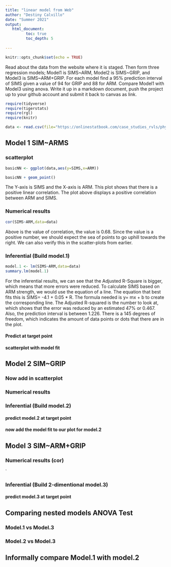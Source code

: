 ```yaml
---
title: "linear model from Web"
author: "Destiny Calvillo"
date: "Summer 2021"
output:
   html_document:
         toc: true
         toc_depth: 5
        
---
```


```r
knitr::opts_chunk$set(echo = TRUE)
```

Read about the data from the website where it is staged.  Then form three regression models; Model1 is SIMS~ARM, Model2 is SIMS~GRIP, and Model3 is SIMS~ARM+GRIP. For each model find a 95% prediction interval of SIMS given a value of 94  for GRIP and 88 for ARM. Compare Model1 with Model3 using anova. Write it up in a markdown document, push the project up to your github account and submit it back to canvas as link. 

 


```r
require(tidyverse)
require(tigerstats)
require(rgl)
require(knitr)

```

```r
data <- read.csv(file="https://onlinestatbook.com/case_studies_rvls/physical_strength/data.txt",sep="",header=TRUE)  

```

## Model 1 SIM~ARMS

### scatterplot

```r
basicNN <- ggplot(data,aes(y=SIMS,x=ARM))
```
```r
basicNN + geom_point()
```

The Y-axis is SIMS and the X-axis is ARM. This plot shows that there is a positive linear correlation. The plot above displays a positive correlation between ARM and SIMS.

### Numerical results

```r
cor(SIMS~ARM,data=data)
```

Above is the value of correlation, the value is 0.68. Since the value is a positive number, we should expect the sea of points to go uphill towards the right. We can also verify this in the scatter-plots from earlier.

### Inferential  (Build model.1)

```r
model.1 <- lm(SIMS~ARM,data=data)
summary.lm(model.1)
```

For the inferential results, we can see that the Adjusted R-Square is bigger, which means that more errors were reduced. To calculate SIMS based on ARM strength, we would use the equation of a line. The equation that best fits this is SIMS= -4.1 + 0.05 * R. The formula needed is y= mx + b to create the corresponding line. The Adjusted R-squared is the number to look at, which shows that the error was reduced by an estimated 47% or 0.467. Also, the prediction interval is between 1.226. There is a 145 degrees of freedom, which indicates the amount of data points or dots that there are in the plot.

#### Predict at target point




#### scatterplot with model fit
  

## Model 2 SIM~GRIP

### Now add in scatterplot


### Numerical results 


### Inferential  (Build model.2)
  

#### predict model.2 at target point

#### now add the model fit to our plot for model.2
  


## Model 3 SIM~ARM+GRIP

### Numerical results (cor)

`
  
### Inferential  (Build 2-dimentional model.3)

#### predict model.3 at target point
  

## Comparing nested models ANOVA Test

### Model.1 vs Model.3
### Model.2 vs Model.3

## Informally compare Model.1 with model.2

